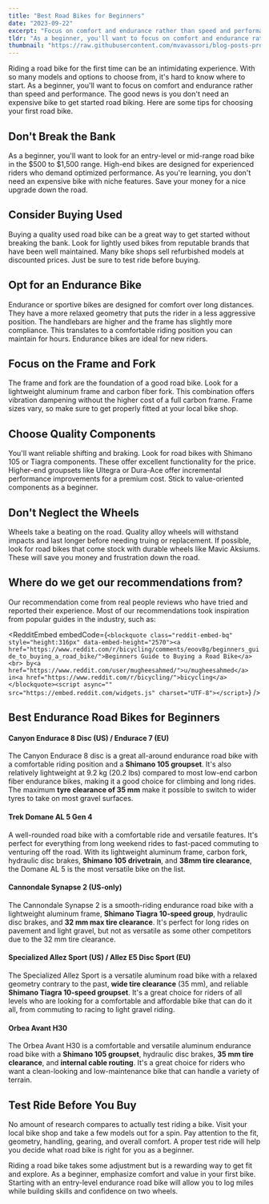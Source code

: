 ```yaml
---
title: "Best Road Bikes for Beginners"
date: "2023-09-22"
excerpt: "Focus on comfort and endurance rather than speed and performance. The good news is you don't need an expensive bike to get started road biking. Here are some tips for choosing your first road bike."
tldr: "As a beginner, you'll want to focus on comfort and endurance rather than speed and performance. The good news is you don't need an expensive bike to get started road biking. Don't break the bank. As a beginner, look for an entry-level or mid-range road bike in the $500 to $1,500 range. Opt for an endurance bike designed for comfort over long distances. They have a relaxed geometry ideal for new riders. Choose comfort and value for money. Focus on the frame, fork and components for quality without paying a premium. Take test rides to find the right fit."
thumbnail: "https://raw.githubusercontent.com/mvavassori/blog-posts-product-reco/master/images/road-bike.jpg"
---
```


Riding a road bike for the first time can be an intimidating experience. With so many models and options to choose from, it's hard to know where to start. As a beginner, you'll want to focus on comfort and endurance rather than speed and performance. The good news is you don't need an expensive bike to get started road biking. Here are some tips for choosing your first road bike.

## Don't Break the Bank

As a beginner, you'll want to look for an entry-level or mid-range road bike in the $500 to $1,500 range. High-end bikes are designed for experienced riders who demand optimized performance. As you're learning, you don't need an expensive bike with niche features. Save your money for a nice upgrade down the road.

## Consider Buying Used

Buying a quality used road bike can be a great way to get started without breaking the bank. Look for lightly used bikes from reputable brands that have been well maintained. Many bike shops sell refurbished models at discounted prices. Just be sure to test ride before buying.

## Opt for an Endurance Bike

Endurance or sportive bikes are designed for comfort over long distances. They have a more relaxed geometry that puts the rider in a less aggressive position. The handlebars are higher and the frame has slightly more compliance. This translates to a comfortable riding position you can maintain for hours. Endurance bikes are ideal for new riders.

## Focus on the Frame and Fork

The frame and fork are the foundation of a good road bike. Look for a lightweight aluminum frame and carbon fiber fork. This combination offers vibration dampening without the higher cost of a full carbon frame. Frame sizes vary, so make sure to get properly fitted at your local bike shop.

## Choose Quality Components

You'll want reliable shifting and braking. Look for road bikes with Shimano 105 or Tiagra components. These offer excellent functionality for the price. Higher-end groupsets like Ultegra or Dura-Ace offer incremental performance improvements for a premium cost. Stick to value-oriented components as a beginner.

## Don't Neglect the Wheels

Wheels take a beating on the road. Quality alloy wheels will withstand impacts and last longer before needing truing or replacement. If possible, look for road bikes that come stock with durable wheels like Mavic Aksiums. These will save you money and frustration down the road.

## Where do we get our recommendations from?

Our recommendation come from real people reviews who have tried and reported their experience. Most of our recommendations took inspiration from popular guides in the industry, such as:

<RedditEmbed
  embedCode={`<blockquote class="reddit-embed-bq" style="height:316px" data-embed-height="2570"><a href="https://www.reddit.com/r/bicycling/comments/eoov8g/beginners_guide_to_buying_a_road_bike/">Beginners Guide to Buying a Road Bike</a><br> by<a href="https://www.reddit.com/user/mugheesahmed/">u/mugheesahmed</a> in<a href="https://www.reddit.com/r/bicycling/">bicycling</a></blockquote><script async="" src="https://embed.reddit.com/widgets.js" charset="UTF-8"></script>`}
/>

## **Best Endurance Road Bikes for Beginners**

#### Canyon Endurace 8 Disc (US) / Endurace 7 (EU)

<CustomImage
  src="https://raw.githubusercontent.com/mvavassori/blog-posts-product-reco/master/images/endurace.webp"
  alt="Canyon Endurace 8"
  link="https://www.canyon.com/en-us/road-bikes/endurance-bikes/endurace/al/endurace-8-disc/2854.html"
/>

The Canyon Endurace 8 disc is a great all-around endurance road bike with a comfortable riding position and a **Shimano 105 groupset**. It's also relatively lightweight at 9.2 kg (20.2 lbs) compared to most low-end carbon fiber endurance bikes, making it a good choice for climbing and long rides. The maximum **tyre clearance of 35 mm** make it possible to switch to wider tyres to take on most gravel surfaces.

#### Trek Domane AL 5 Gen 4

A well-rounded road bike with a comfortable ride and versatile features. It's perfect for everything from long weekend rides to fast-paced commuting to venturing off the road. With its lightweight aluminum frame, carbon fork, hydraulic disc brakes, **Shimano 105 drivetrain**, and **38mm tire clearance**, the Domane AL 5 is the most versatile bike on the list.

<CustomImage
  src="https://raw.githubusercontent.com/mvavassori/blog-posts-product-reco/master/images/trek-domane.webp"
  alt="Trek Domane AL 5 Gen 4"
  link="https://www.trekbikes.com/us/en_US/bikes/road-bikes/performance-road-bikes/domane/domane-al/domane-al-5-gen-4/p/41395/?colorCode=black"
/>

#### Cannondale Synapse 2 (US-only)

The Cannondale Synapse 2 is a smooth-riding endurance road bike with a lightweight aluminum frame, **Shimano Tiagra 10-speed group**, hydraulic disc brakes, and **32 mm max tire clearance**. It's perfect for long rides on pavement and light gravel, but not as versatile as some other competitors due to the 32 mm tire clearance.

<CustomImage
  src="https://raw.githubusercontent.com/mvavassori/blog-posts-product-reco/master/images/cannondale-synapse.webp"
  alt="Cannondale Synapse 2"
  link="https://www.cannondale.com/en-us/bikes/road/endurance/synapse/synapse-2"
/>

#### Specialized Allez Sport (US) / Allez E5 Disc Sport (EU)

The Specialized Allez Sport is a versatile aluminum road bike with a relaxed geometry contrary to the past, **wide tire clearance** (35 mm), and reliable **Shimano Tiagra 10-speed groupset**. It's a great choice for riders of all levels who are looking for a comfortable and affordable bike that can do it all, from commuting to racing to light gravel riding.

<CustomImage
  src="https://raw.githubusercontent.com/mvavassori/blog-posts-product-reco/master/images/specialized-allez.webp"
  alt="Specialized Allez Sport"
  link="https://www.specialized.com/us/en/allez-sport/p/199981?color=322597-199981"
/>

#### Orbea Avant H30

The Orbea Avant H30 is a comfortable and versatile aluminum endurance road bike with a **Shimano 105 groupset**, hydraulic disc brakes, **35 mm tire clearance**, and **internal cable routing**. It's a great choice for riders who want a clean-looking and low-maintenance bike that can handle a variety of terrain.

<CustomImage
  src="https://raw.githubusercontent.com/mvavassori/blog-posts-product-reco/master/images/road-bike.jpg"
  alt="Orbea Avant H30"
  link="https://www.orbea.com/bicycles/road/avant/cat/avant-h30-2024"
/>

## Test Ride Before You Buy

No amount of research compares to actually test riding a bike. Visit your local bike shop and take a few models out for a spin. Pay attention to the fit, geometry, handling, gearing, and overall comfort. A proper test ride will help you decide what road bike is right for you as a beginner.

Riding a road bike takes some adjustment but is a rewarding way to get fit and explore. As a beginner, emphasize comfort and value in your first bike. Starting with an entry-level endurance road bike will allow you to log miles while building skills and confidence on two wheels.
